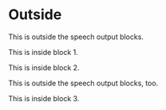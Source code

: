 
# Outside

This is outside the speech output blocks.

<SpeechOutput id="block-1">

This is inside block 1.

</SpeechOutput>

<SpeechOutput id="block-2">

This is inside block 2.

</SpeechOutput>

<CustomComponent />

This is outside the speech output blocks, too.

<SpeechOutput id="block-3">

This is inside block 3.

</SpeechOutput>
